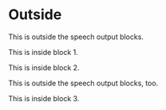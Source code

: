 
# Outside

This is outside the speech output blocks.

<SpeechOutput id="block-1">

This is inside block 1.

</SpeechOutput>

<SpeechOutput id="block-2">

This is inside block 2.

</SpeechOutput>

<CustomComponent />

This is outside the speech output blocks, too.

<SpeechOutput id="block-3">

This is inside block 3.

</SpeechOutput>
